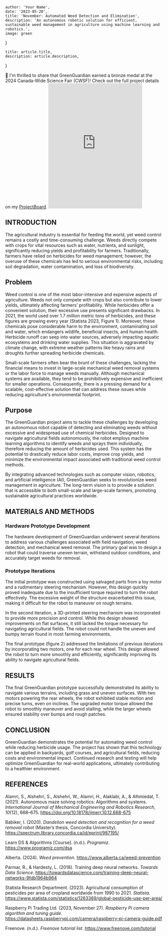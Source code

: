 
    author: 'Your Name',
    date: '2023-05-20',
    title: 'November: Automated Weed Detection and Elimination',
    description: 'An autonomous robotic solution for efficient, sustainable weed management in agriculture using machine learning and robotics.',
    image: green
}

    title: article.title,
    description: article.description,
}

<div style={{ padding: '20px', backgroundColor: '#f9f9f9', borderRadius: '8px', marginBottom: '20px' }}>
    🎉 I'm thrilled to share that GreenGuardian earned a bronze medal at the 2024 Canada-Wide Science Fair (CWSF)! Check out the full project details on my
    <a href="https://partner.projectboard.world/ysc/project/greenguardian-automated-weed-detection-and-elimination" target="_blank" style={{ color: '#007acc', fontWeight: 'bold' }}>ProjectBoard</a>.
    <iframe className={"w-full"}  height="400" src="https://www.youtube.com/embed/oWvfxRrFsdk" frameborder="0" allowfullscreen></iframe>
</div>

## INTRODUCTION

The agricultural industry is essential for feeding the world, yet weed control remains a costly and time-consuming challenge. Weeds directly compete with crops for vital resources such as water, nutrients, and sunlight, significantly reducing yields and profitability for farmers. Traditionally, farmers have relied on herbicides for weed management; however, the overuse of these chemicals has led to serious environmental risks, including soil degradation, water contamination, and loss of biodiversity.

## Problem

Weed control is one of the most labor-intensive and expensive aspects of agriculture. Weeds not only compete with crops but also contribute to lower yields, ultimately affecting farmers’ profitability. While herbicides offer a convenient solution, their excessive use presents significant drawbacks. In 2021, the world used over 1.7 million metric tons of herbicides, and these figures are growing every year (Statista 2023, Figure 1). Moreover, these chemicals pose considerable harm to the environment, contaminating soil and water, which endangers wildlife, beneficial insects, and human health. Herbicide runoff can seep into water sources, adversely impacting aquatic ecosystems and drinking water supplies. This situation is aggravated by climate change, with extreme weather patterns like heavy rains and droughts further spreading herbicide chemicals.

Small-scale farmers often bear the brunt of these challenges, lacking the financial means to invest in large-scale mechanical weed removal systems or the labor force to manage weeds manually. Although mechanical systems are available, they tend to be prohibitively expensive and inefficient for smaller operations. Consequently, there is a pressing demand for a scalable, cost-effective solution that can address these issues while reducing agriculture's environmental footprint.

## Purpose

The GreenGuardian project aims to tackle these challenges by developing an autonomous robot capable of detecting and eliminating weeds without excessive and widespread use of chemical herbicides. Designed to navigate agricultural fields autonomously, the robot employs machine learning algorithms to identify weeds and sprays them individually, therefore reducing the amount of herbicides used. This system has the potential to drastically reduce labor costs, improve crop yields, and minimize the environmental impact associated with traditional weed control methods.

By integrating advanced technologies such as computer vision, robotics, and artificial intelligence (AI), GreenGuardian seeks to revolutionize weed management in agriculture. The long-term vision is to provide a solution that is accessible to both small-scale and large-scale farmers, promoting sustainable agricultural practices worldwide.

## MATERIALS AND METHODS

### Hardware Prototype Development

The hardware development of GreenGuardian underwent several iterations to address various challenges associated with field navigation, weed detection, and mechanical weed removal. The primary goal was to design a robot that could traverse uneven terrain, withstand outdoor conditions, and accurately target weeds for removal.



### Prototype Iterations

The initial prototype was constructed using salvaged parts from a toy motor and a rudimentary steering mechanism. However, this design quickly proved inadequate due to the insufficient torque required to turn the robot effectively. The excessive weight of the structure exacerbated this issue, making it difficult for the robot to maneuver on rough terrains.

In the second iteration, a 3D-printed steering mechanism was incorporated to provide more precision and control. While this design showed improvements on flat surfaces, it still lacked the torque necessary for navigating agricultural fields. The robot could not handle the uneven and bumpy terrain found in most farming environments.

The final prototype (figure 2) addressed the limitations of previous iterations by incorporating two motors, one for each rear wheel. This design allowed the robot to turn more smoothly and efficiently, significantly improving its ability to navigate agricultural fields.

## RESULTS

The final GreenGuardian prototype successfully demonstrated its ability to navigate various terrains, including grass and uneven surfaces. With two motors powering the rear wheels, the robot exhibited stable motion and precise turns, even on inclines. The upgraded motor torque allowed the robot to smoothly maneuver and avoid stalling, while the larger wheels ensured stability over bumps and rough patches.

## CONCLUSION

GreenGuardian demonstrates the potential for automating weed control while reducing herbicide usage. The project has shown that this technology can be applied in backyards, golf courses, and agricultural fields, reducing costs and environmental impact. Continued research and testing will help optimize GreenGuardian for real-world applications, ultimately contributing to a healthier environment.

## REFERENCES

Alamri, S., Alshehri, S., Alshehri, W., Alamri, H., Alaklabi, A., & Alhmiedat, T. (2021). Autonomous maze solving robotics: Algorithms and systems. *International Journal of Mechanical Engineering and Robotics Research*, *10*(12), 668–675. https://doi.org/10.18178/ijmerr.10.12.668-675

Babiker, I. (2020). *Dandelion weed detection and recognition for a weed removal robot* (Master’s thesis, Concordia University). https://spectrum.library.concordia.ca/id/eprint/987195/

Learn DS & Algorithms [Course]. (n.d.). *Programiz*. https://www.programiz.com/dsa

Alberta. (2024). *Weed prevention*. https://www.alberta.ca/weed-prevention

Parmar, R., & Hardesty, L. (2018). Training deep neural networks. *Towards Data Science*. https://towardsdatascience.com/training-deep-neural-networks-9fdb1964b964

Statista Research Department. (2023). Agricultural consumption of pesticides per area of cropland worldwide from 1990 to 2021. *Statista*. https://www.statista.com/statistics/1263369/global-pesticide-use-per-area/

Raspberry Pi Trading Ltd. (2023, November 27). *Raspberry Pi camera algorithm and tuning guide*. https://datasheets.raspberrypi.com/camera/raspberry-pi-camera-guide.pdf

Freenove. (n.d.). *Freenove tutorial list*. https://www.freenove.com/tutorial
